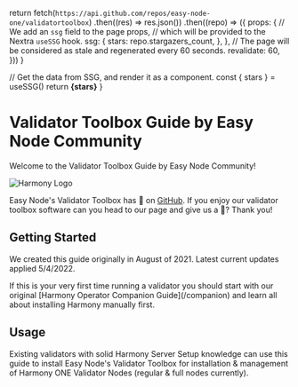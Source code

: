 
  return fetch(`https://api.github.com/repos/easy-node-one/validatortoolbox`)
    .then((res) => res.json())
    .then((repo) => ({
      props: {
        // We add an `ssg` field to the page props,
        // which will be provided to the Nextra `useSSG` hook.
        ssg: {
          stars: repo.stargazers_count,
        },
      },
      // The page will be considered as stale and regenerated every 60 seconds.
      revalidate: 60,
    }))
}

  // Get the data from SSG, and render it as a component.
  const { stars } = useSSG()
  return <strong>{stars}</strong>
}

# Validator Toolbox Guide by Easy Node Community
Welcome to the Validator Toolbox Guide by Easy Node Community!

![Harmony Logo](/harmony_logo_white.png)

Easy Node's Validator Toolbox has <Stars /> 🌟 on [GitHub](https://github.com/easy-node-one/validatortoolbox). If you enjoy our validator toolbox software can you head to our page and give us a 🌟? Thank you!

## Getting Started
We created this guide originally in August of 2021. Latest current updates applied 5/4/2022.

<Callout type="error" emoji="⚠️">
    If this is your very first time running a validator you should start with our original [Harmony Operator Companion Guide](/companion) and learn all about installing Harmony manually first.
</Callout>

## Usage
Existing validators with solid Harmony Server Setup knowledge can use this guide to install Easy Node's Validator Toolbox for installation & management of Harmony ONE Validator Nodes (regular & full nodes currently). 